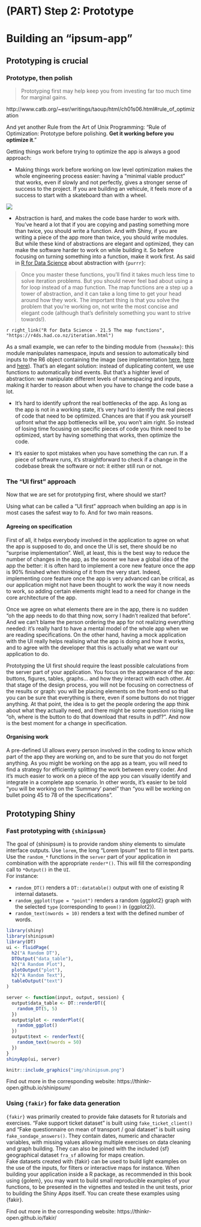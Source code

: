 # (PART) Step 2: Prototype {-}

# Building an "ipsum-app" {#stepprotopype} 

## Prototyping is crucial

### Prototype, then polish

> Prototyping first may help keep you from investing far too much time for marginal gains.

http://www.catb.org/~esr/writings/taoup/html/ch01s06.html#rule_of_optimization

And yet another Rule from the Art of Unix Programming: "Rule of Optimization: Prototype before polishing. __Get it working before you optimize it__."

Getting things work before trying to optimize the app is always a good approach: 

+ Making things work before working on low level optimization makes the whole engineering process easier: having a "minimal viable product" that works, even if slowly and not perfectly, gives a stronger sense of success to the project. 
If you are building an vehicule, it feels more of a success to start with a skateboard than with a wheel.

![](img/mvp.png)

+ Abstraction is hard, and makes the code base harder to work with. 
You've heard a lot that if you are copying and pasting something more than twice, you should write a function. 
And with Shiny, if you are writing a piece of the app more than twice, you should write modules. 
But while these kind of abstractions are elegant and optimized, they can make the software harder to work on while building it. 
So before focusing on turning something into a function, make it work first. 
As said in [R for Data Science]() about abstraction with `{purrr}`: 

> Once you master these functions, you’ll find it takes much less time to solve iteration problems. But you should never feel bad about using a for loop instead of a map function. The map functions are a step up a tower of abstraction, and it can take a long time to get your head around how they work. The important thing is that you solve the problem that you’re working on, not write the most concise and elegant code (although that’s definitely something you want to strive towards!).

`r right_link("R for Data Science - 21.5 The map functions", "https://r4ds.had.co.nz/iteration.html")`

As a small example, we can refer to the binding module from `{hexmake}`: this module manipulates namespace, inputs and session to automatically bind inputs to the R6 object containing the image (see implementation [here](https://github.com/ColinFay/hexmake/blob/master/R/mod_binder.R#L29), [here](https://github.com/ColinFay/hexmake/blob/master/R/utils_server.R#L2) and [here](https://github.com/ColinFay/hexmake/blob/master/R/mod_left.R#L60)). 
That's an elegant solution: instead of duplicating content, we use functions to automatically bind events.
But that's a highter level of abstraction: we manipulate different levels of namespacing and inputs, making it harder to reason about when you have to change the code base a lot. 

+ It's hard to identify upfront the real bottlenecks of the app. 
As long as the app is not in a working state, it's very hard to identify the real pieces of code that need to be optimized. 
Chances are that if you ask yourself upfront what the app bottlenecks will be, you won't aim right. 
So instead of losing time focusing on specific pieces of code you think need to be optimized, start by having something that works, then optimize the code. 

+ It's easier to spot mistakes when you have something the can run. 
If a piece of software runs, it's straightforward to check if a change in the codebase break the software or not: it either still run or not. 

### The "UI first" approach

Now that we are set for prototyping first, where should we start? 

Using what can be called a "UI first" approach when building an app is in most cases the safest way to fo. 
And for two main reasons.

#### Agreeing on specification

First of all, it helps everybody involved in the application to agree on what the app is supposed to do, and once the UI is set, there should be no "surprise implementation". 
Well, at least, this is the best way to reduce the number of changes in the app, as the sooner we have a global idea of the app the better: it is often hard to implement a core new feature once the app is 90% finished when thinking of it from the very start.
Indeed, implementing core feature once the app is very advanced can be critical, as our application might not have been thought to work the way it now needs to work, so adding certain elements might lead to a need for change in the core architecture of the app.

Once we agree on what elements there are in the app, there is no sudden “oh the app needs to do that thing now, sorry I hadn't realized that before”.
And we can't blame the person ordering the app for not realizing everything needed: it's really hard to have a mental model of the whole app when we are reading specifications. 
On the other hand, having a mock application with the UI really helps realising what the app is doing and how it works, and to agree with the developer that this is actually what we want our application to do. 

Prototyping the UI first should require the least possible calculations from the server part of your application. 
You focus on the appearance of the app: buttons, figures, tables, graphs... and how they interact with each other. 
At that stage of the design process, you will not be focusing on correctness of the results or graph: you will be placing elements on the front-end so that you can be sure that everything is there, even if some buttons do not trigger anything. 
At that point, the idea is to get the people ordering the app think about what they actually need, and there might be some question rising like "oh, where is the button to do that download that results in pdf?". 
And now is the best moment for a change in specification. 

#### Organising work

A pre-defined UI allows every person involved in the coding to know which part of the app they are working on, and to be sure that you do not forget anything. 
As you might be working on the app as a team, you will need to find a strategy for efficiently splitting the work between every coder. 
And it’s much easier to work on a piece of the app you can visually identify and integrate in a complete app scenario. 
In other words, it's easier to be told "you will be working on the 'Summary' panel" than "you will be working on bullet poing 45 to 78 of the specifications". 

## Prototyping Shiny

### Fast prototyping with `{shinipsum}`

The goal of {shinipsum} is to provide random shiny elements to simulate interface outputs.
Use `lorem`, the long "Lorem Ipsum" text to fill in text parts.
Use the `random_*` functions in the `server` part of your application in combination with the appropriate `render*()`.
This will fill the corresponding call to `*Output()` in the `UI`.  
For instance:  

- `random_DT()` renders a `DT::datatable()` output with one of existing R internal datasets.  
- `random_ggplot(type = "point")` renders a random {ggplot2} graph with the selected `type` (corresponding to `geom()` in {ggplot2}).  
- `random_text(nwords = 10)` renders a text with the defined number of words.  

```r
library(shiny)
library(shinipsum)
library(DT)
ui <- fluidPage(
  h2("A Random DT"),
  DTOutput("data_table"),
  h2("A Random Plot"),
  plotOutput("plot"),
  h2("A Random Text"),
  tableOutput("text")
)

server <- function(input, output, session) {
  output$data_table <- DT::renderDT({
    random_DT(5, 5)
  })
  output$plot <- renderPlot({
    random_ggplot()
  })
  output$text <- renderText({
    random_text(nwords = 50)
  })
}
shinyApp(ui, server)
```
```r
knitr::include_graphics("img/shinipsum.png")
```

Find out more in the corresponding website: https://thinkr-open.github.io/shinipsum/

### Using `{fakir}` for fake data generation

`{fakir}` was primarily created to provide fake datasets for R tutorials and exercises. 
"Fake support ticket dataset" is built using `fake_ticket_client()` and "Fake questionnaire on mean of transport / goal dataset" is built using `fake_sondage_answers()`.
They contain dates, numeric and character variables, with missing values allowing multiple exercises on data cleaning and graph building. 
They can also be joined with the included {sf} geographical dataset `fra_sf` allowing for maps creation.  
Fake datasets created with {fakir} can be used to build light examples on the use of the inputs, for filters or interactive maps for instance. 
When building your application inside a R package, as recommended in this book using {golem}, you may want to build small reproducible examples of your functions, to be presented in the vignettes and tested in the unit tests, prior to building the Shiny Apps itself. 
You can create these examples using {fakir}.  

Find out more in the corresponding website: https://thinkr-open.github.io/fakir/
